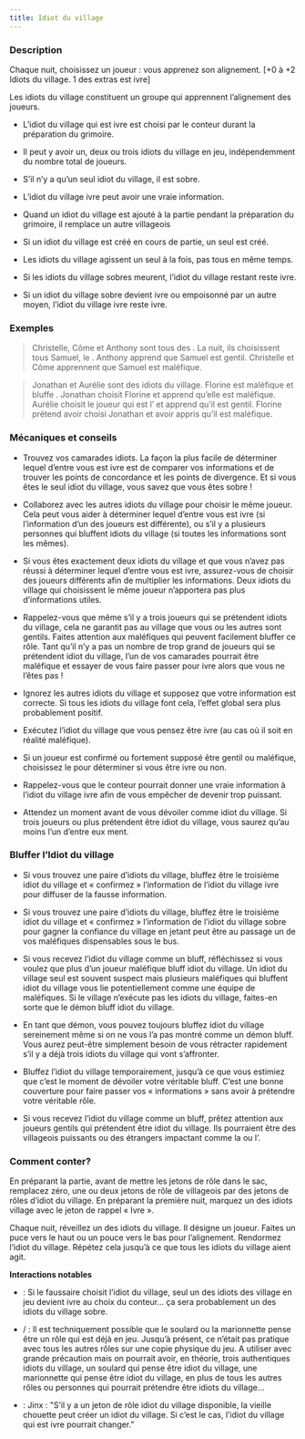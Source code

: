 ```yaml
---
title: Idiot du village
---
```



<Role IDIOT_DU_VILLAGE header />

### Description

Chaque nuit, choisissez un joueur : vous apprenez son alignement. [+0 à +2 Idiots du village. 1 des extras est ivre]

Les idiots du village constituent un groupe qui apprennent l’alignement des joueurs.

-	L’idiot du village qui est ivre est choisi par le conteur durant la préparation du grimoire.

-	Il peut y avoir un, deux ou trois idiots du village en jeu, indépendemment du nombre total de joueurs.

-	S’il n’y a qu’un seul idiot du village, il est sobre.

-	L’idiot du village ivre peut avoir une vraie information.

-	Quand un idiot du village est ajouté à la partie pendant la préparation du grimoire, il remplace un autre villageois

-	Si un idiot du village est créé en cours de partie, un seul est créé.

-	Les idiots du village agissent un seul à la fois, pas tous en même temps.

-	Si les idiots du village sobres meurent, l’idiot du village restant reste ivre.

-	Si un idiot du village sobre devient ivre ou empoisonné par un autre moyen, l’idiot du village ivre reste ivre.

### Exemples  

> Christelle, Côme et Anthony sont tous des <Role IDIOT_DU_VILLAGE />. La nuit, ils choisissent tous Samuel, le <Role KAZALI />. Anthony apprend que Samuel est gentil. Christelle et Côme apprennent que Samuel est maléfique.

> Jonathan et Aurélie sont des idiots du village. Florine est maléfique et bluffe <Role IDIOT_DU_VILLAGE />. Jonathan choisit Florine et apprend qu’elle est maléfique. Aurélie choisit le joueur qui est l’<Role HERETIQUE /> et apprend qu’il est gentil. Florine prétend avoir choisi Jonathan et avoir appris qu’il est maléfique.

### Mécaniques et conseils

- Trouvez vos camarades idiots. La façon la plus facile de déterminer lequel d’entre vous est ivre est de comparer vos informations et de trouver les points de concordance et les points de divergence. Et si vous êtes le seul idiot du village, vous savez que vous êtes sobre !

- Collaborez avec les autres idiots du village pour choisir le même joueur. Cela peut vous aider à déterminer lequel d’entre vous est ivre (si l’information d’un des joueurs est différente), ou s’il y a plusieurs personnes qui bluffent idiots du village (si toutes les informations sont les mêmes).

- Si vous êtes exactement deux idiots du village et que vous n’avez pas réussi à déterminer lequel d’entre vous est ivre, assurez-vous de choisir des joueurs différents afin de multiplier les informations. Deux idiots du village qui choisissent le même joueur n’apportera pas plus d’informations utiles. 

- Rappelez-vous que même s’il y a trois joueurs qui se prétendent idiots du village, cela ne garantit pas au village que vous ou les autres sont gentils. Faites attention aux maléfiques qui peuvent facilement bluffer ce rôle. Tant qu’il n’y a pas un nombre de trop grand de joueurs qui se prétendent idiot du village, l’un de vos camarades pourrait être maléfique et essayer de vous faire passer pour ivre alors que vous ne l’êtes pas !

- Ignorez les autres idiots du village et supposez que votre information est correcte. Si tous les idiots du village font cela, l’effet global sera plus probablement positif.

- Exécutez l’idiot du village que vous pensez être ivre (au cas où il soit en réalité maléfique).

- Si un joueur est confirmé ou fortement supposé être gentil ou maléfique, choisissez le pour déterminer si vous être ivre ou non.

- Rappelez-vous que le conteur pourrait donner une vraie information à l’idiot du village ivre afin de vous empêcher de devenir trop puissant.

- Attendez un moment avant de vous dévoiler comme idiot du village. Si trois joueurs ou plus prétendent être idiot du village, vous saurez qu’au moins l’un d’entre eux ment.

### Bluffer l’Idiot du village

- Si vous trouvez une paire d’idiots du village, bluffez être le troisième idiot du village et « confirmez » l’information de l’idiot du village ivre pour diffuser de la fausse information.

- Si vous trouvez une paire d’idiots du village, bluffez être le troisième idiot du village et « confirmez » l’information de l’idiot du village sobre pour gagner la confiance du village en jetant peut être au passage un de vos maléfiques dispensables sous le bus.

- Si vous recevez l’idiot du village comme un bluff, réfléchissez si vous voulez que plus d’un joueur maléfique bluff idiot du village. Un idiot du village seul est souvent suspect mais plusieurs maléfiques qui bluffent idiot du village vous lie potentiellement comme une équipe de maléfiques. Si le village n’exécute pas les idiots du village, faites-en sorte que le démon bluff idiot du village.

- En tant que démon, vous pouvez toujours bluffez idiot du village sereinement même si on ne vous l’a pas montré comme un démon bluff. Vous aurez peut-être simplement besoin de vous rétracter rapidement s’il y a déjà trois idiots du village qui vont s’affronter.

- Bluffez l’idiot du village temporairement, jusqu’à ce que vous estimiez que c’est le moment de dévoiler votre véritable bluff. C’est une bonne couverture pour faire passer vos « informations » sans avoir à prétendre votre véritable rôle.

- Si vous recevez l’idiot du village comme un bluff, prêtez attention aux joueurs gentils qui prétendent être idiot du village. Ils pourraient être des villageois puissants ou des étrangers impactant comme la <Role DEMOISELLE /> ou l’<Role HERETIQUE />. 

### Comment conter?

En préparant la partie, avant de mettre les jetons de rôle dans le sac, remplacez zéro, une ou deux jetons de rôle de villageois par des jetons de rôles d’idiot du village. En préparant la première nuit, marquez un des idiots village avec le jeton de rappel « Ivre ».

Chaque nuit, réveillez un des idiots du village. Il désigne un joueur. Faites un puce vers le haut ou un pouce vers le bas pour l’alignement. Rendormez l’idiot du village. Répétez cela jusqu’à ce que tous les idiots du village aient agit. 

**Interactions notables**

- <Role FAUSSAIRE /> : Si le faussaire choisit l’idiot du village, seul un des idiots des village en jeu devient ivre au choix du conteur… ça sera probablement un des idiots du village sobre.

- <Role SOULARD /> / <Role MARIONNETTE /> : Il est techniquement possible que le soulard ou la marionnette pense être un rôle qui est déjà en jeu. Jusqu’à présent, ce n’était pas pratique avec tous les autres rôles sur une copie physique du jeu. A utiliser avec grande précaution mais on pourrait avoir, en théorie, trois authentiques idiots du village, un soulard qui pense être idiot du village, une marionnette qui pense être idiot du village, en plus de tous les autres rôles ou personnes qui pourrait prétendre être idiots du village…

- <Role VIEILLE_CHOUETTE /> : Jinx : "S’il y a un jeton de rôle idiot du village disponible, la vieille chouette peut créer un idiot du village. Si c’est le cas, l’idiot du village qui est ivre pourrait changer."